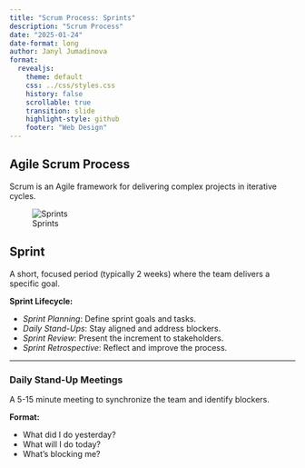 ```yaml
---
title: "Scrum Process: Sprints"
description: "Scrum Process"
date: "2025-01-24"
date-format: long
author: Janyl Jumadinova
format:
  revealjs:
    theme: default
    css: ../css/styles.css
    history: false
    scrollable: true
    transition: slide
    highlight-style: github
    footer: "Web Design"
---
```



## Agile Scrum Process

Scrum is an Agile framework for delivering complex projects in iterative cycles.

![Sprints](sprint.jpg)


## Sprint

A short, focused period (typically 2 weeks) where the team delivers a specific goal.

**Sprint Lifecycle:**

- *Sprint Planning*: Define sprint goals and tasks.
- *Daily Stand-Ups*: Stay aligned and address blockers.
- *Sprint Review*: Present the increment to stakeholders.
- *Sprint Retrospective*: Reflect and improve the process.

---

### Daily Stand-Up Meetings

A 5-15 minute meeting to synchronize the team and identify blockers.

**Format:**

- What did I do yesterday?
- What will I do today?
- What's blocking me?
